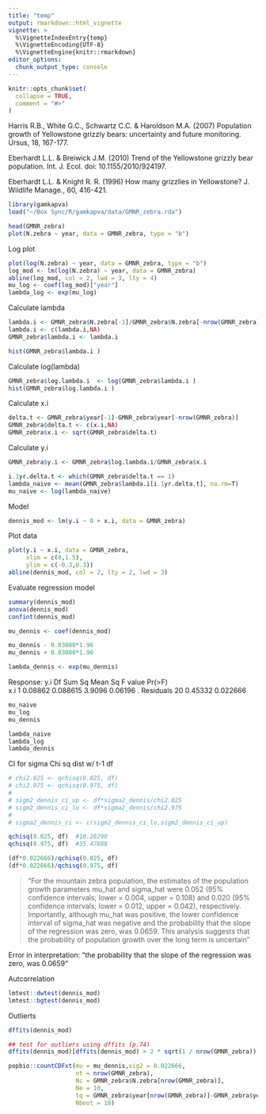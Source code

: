 ```yaml
---
title: "temp"
output: rmarkdown::html_vignette
vignette: >
  %\VignetteIndexEntry{temp}
  %\VignetteEncoding{UTF-8}
  %\VignetteEngine{knitr::rmarkdown}
editor_options: 
  chunk_output_type: console
---
```


```r
knitr::opts_chunk$set(
  collapse = TRUE,
  comment = "#>"
)
```









Harris R.B., White G.C., Schwartz C.C. & Haroldson M.A.
(2007) Population growth of Yellowstone grizzly bears:
uncertainty and future monitoring. Ursus, 18, 167-177.


Eberhardt L.L. & Breiwick J.M. (2010) Trend of the
Yellowstone grizzly bear population. Int. J. Ecol. doi:
10.1155/2010/924197.

Eberhardt L.L. & Knight R. R. (1996) How many grizzlies in
Yellowstone? J. Wildlife Manage., 60, 416-421.



```r
library(gamkapva)
load("~/Box Sync/R/gamkapva/data/GMNR_zebra.rda")
```


```r
head(GMNR_zebra)
plot(N.zebra ~ year, data = GMNR_zebra, type = "b")

```

Log plot
```r
plot(log(N.zebra) ~ year, data = GMNR_zebra, type = "b")
log_mod <- lm(log(N.zebra) ~ year, data = GMNR_zebra)
abline(log_mod, col = 2, lwd = 3, lty = 4)
mu_log <- coef(log_mod)["year"]
lambda_log <- exp(mu_log)
```


Calculate lambda
```r
lambda.i <- GMNR_zebra$N.zebra[-1]/GMNR_zebra$N.zebra[-nrow(GMNR_zebra)]
lambda.i <- c(lambda.i,NA)
GMNR_zebra$lambda.i <- lambda.i
```


```r
hist(GMNR_zebra$lambda.i )
```


Calculate log(lambda)
```r
GMNR_zebra$log.lambda.i  <- log(GMNR_zebra$lambda.i )
hist(GMNR_zebra$log.lambda.i )
```


Calculate x.i
```r
delta.t <- GMNR_zebra$year[-1]-GMNR_zebra$year[-nrow(GMNR_zebra)]
GMNR_zebra$delta.t <- c(x.i,NA)
GMNR_zebra$x.i <- sqrt(GMNR_zebra$delta.t)
```


Calculate y.i

```r
GMNR_zebra$y.i <- GMNR_zebra$log.lambda.i/GMNR_zebra$x.i
```



```r
i.1yr.delta.t <- which(GMNR_zebra$delta.t == 1)
lambda_naive <- mean(GMNR_zebra$lambda.i[i.1yr.delta.t], na.rm=T)
mu_naive <- log(lambda_naive)
```

Model
```r
dennis_mod <- lm(y.i ~ 0 + x.i, data = GMNR_zebra)
```


Plot data 

```r
plot(y.i ~ x.i, data = GMNR_zebra, 
     xlim = c(0,1.5),
     ylim = c(-0.3,0.3))
abline(dennis_mod, col = 2, lty = 2, lwd = 3)
```


Evaluate regression model
```r
summary(dennis_mod)
anova(dennis_mod)
confint(dennis_mod)

mu_dennis <- coef(dennis_mod)

mu_dennis - 0.03080*1.96
mu_dennis + 0.03080*1.96

lambda_dennis <- exp(mu_dennis)
```

Response: y.i
          Df  Sum Sq  Mean Sq F value  Pr(>F)  
x.i        1 0.08862 0.088615  3.9096 0.06196 .
Residuals 20 0.45332 0.022666                  


```r
mu_naive
mu_log
mu_dennis

lambda_naive
lambda_log
lambda_dennis
```


CI for sigma
Chi sq dist w/ t-1 df
```r
# chi2.025 <- qchisq(0.025, df)  
# chi2.975 <- qchisq(0.975, df)  
# 
# sigm2_dennis_ci_up <- df*sigma2_dennis/chi2.025
# sigm2_dennis_ci_lo <- df*sigma2_dennis/chi2.975
# 
# sigma2_dennis_ci <- c(sigm2_dennis_ci_lo,sigm2_dennis_ci_up)

qchisq(0.025, df)  #10.28290
qchisq(0.975, df)  #35.47888
```

```r
(df*0.022666)/qchisq(0.025, df) 
(df*0.022666)/qchisq(0.975, df) 
```


>"For the mountain zebra population, the estimates of the population growth parameters mu_hat and sigma_hat were 0.052 (95% confidence intervals; lower = 0.004, upper = 0.108) and 0.020 (95% confidence intervals; lower = 0.012, upper = 0.042), respectively. Importantly, although mu_hat was positive, the lower confidence interval of sigma_hat was negative and the probability that the slope of the regression was zero, was 0.0659. This analysis suggests that the probability of population growth over the long term is uncertain"

Error in interpretation: "the probability that the slope of the regression was zero, was 0.0659"


Autcorrelation
```r
lmtest::dwtest(dennis_mod)
lmtest::bgtest(dennis_mod)
```



Outlierts

```r
dffits(dennis_mod)

## test for outliers using dffits (p.74)
dffits(dennis_mod)[dffits(dennis_mod) > 2 * sqrt(1 / nrow(GMNR_zebra)) ]
```




```r
popbio::countCDFxt(mu = mu_dennis,sig2 = 0.022666,
                   nt = nrow(GMNR_zebra),
                   Nc = GMNR_zebra$N.zebra[nrow(GMNR_zebra)],
                   Ne = 10,
                   tq = GMNR_zebra$year[nrow(GMNR_zebra)]-GMNR_zebra$year[1],
                   Nboot = 10)
```

